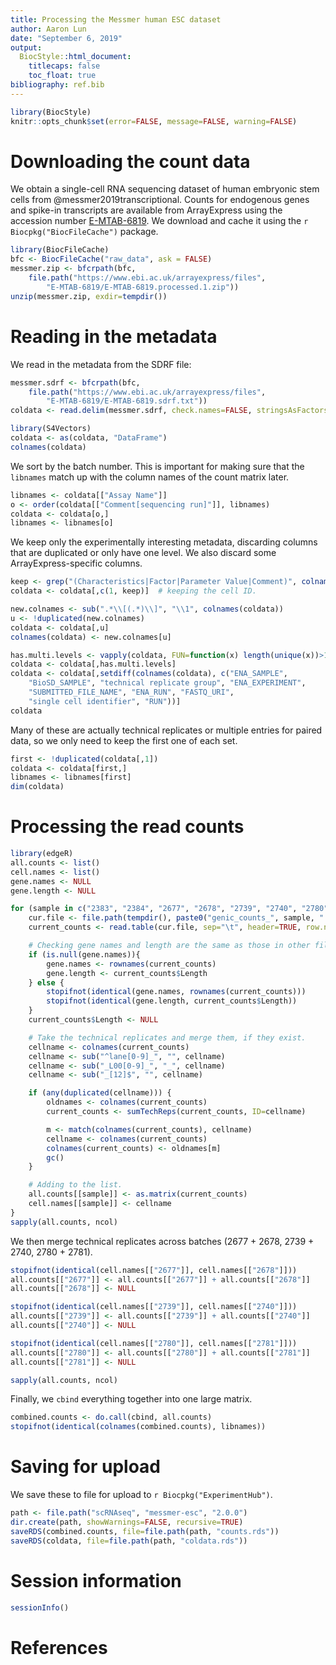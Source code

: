 ```yaml
---
title: Processing the Messmer human ESC dataset
author: Aaron Lun
date: "September 6, 2019"
output:
  BiocStyle::html_document:
    titlecaps: false
    toc_float: true
bibliography: ref.bib
---
```



```r
library(BiocStyle)
knitr::opts_chunk$set(error=FALSE, message=FALSE, warning=FALSE)
```

# Downloading the count data

We obtain a single-cell RNA sequencing dataset of human embryonic stem cells from @messmer2019transcriptional.
Counts for endogenous genes and spike-in transcripts are available from ArrayExpress
using the accession number [E-MTAB-6819](https://www.ebi.ac.uk/arrayexpress/experiments/E-MTAB-6819/).
We download and cache it using the `r Biocpkg("BiocFileCache")` package.

```r
library(BiocFileCache)
bfc <- BiocFileCache("raw_data", ask = FALSE)
messmer.zip <- bfcrpath(bfc, 
    file.path("https://www.ebi.ac.uk/arrayexpress/files",
        "E-MTAB-6819/E-MTAB-6819.processed.1.zip"))
unzip(messmer.zip, exdir=tempdir())
```

# Reading in the metadata

We read in the metadata from the SDRF file:

```r
messmer.sdrf <- bfcrpath(bfc, 
    file.path("https://www.ebi.ac.uk/arrayexpress/files",
        "E-MTAB-6819/E-MTAB-6819.sdrf.txt"))
coldata <- read.delim(messmer.sdrf, check.names=FALSE, stringsAsFactors=FALSE)

library(S4Vectors)
coldata <- as(coldata, "DataFrame")
colnames(coldata)
```

We sort by the batch number.
This is important for making sure that the `libnames` match up with the column names of the count matrix later.

```r
libnames <- coldata[["Assay Name"]]
o <- order(coldata[["Comment[sequencing run]"]], libnames)
coldata <- coldata[o,]
libnames <- libnames[o]
```

We keep only the experimentally interesting metadata, discarding columns that are duplicated or only have one level.
We also discard some ArrayExpress-specific columns.

```r
keep <- grep("(Characteristics|Factor|Parameter Value|Comment)", colnames(coldata))
coldata <- coldata[,c(1, keep)]  # keeping the cell ID.

new.colnames <- sub(".*\\[(.*)\\]", "\\1", colnames(coldata))
u <- !duplicated(new.colnames)
coldata <- coldata[,u]
colnames(coldata) <- new.colnames[u]

has.multi.levels <- vapply(coldata, FUN=function(x) length(unique(x))>1L, TRUE)
coldata <- coldata[,has.multi.levels]
coldata <- coldata[,setdiff(colnames(coldata), c("ENA_SAMPLE", 
    "BioSD_SAMPLE", "technical replicate group", "ENA_EXPERIMENT", 
    "SUBMITTED_FILE_NAME", "ENA_RUN", "FASTQ_URI",
    "single cell identifier", "RUN"))]
coldata
```

Many of these are actually technical replicates or multiple entries for paired data, 
so we only need to keep the first one of each set.

```r
first <- !duplicated(coldata[,1])
coldata <- coldata[first,]
libnames <- libnames[first]
dim(coldata)
```

# Processing the read counts

```r
library(edgeR)
all.counts <- list()
cell.names <- list()
gene.names <- NULL
gene.length <- NULL

for (sample in c("2383", "2384", "2677", "2678", "2739", "2740", "2780", "2781")) {
    cur.file <- file.path(tempdir(), paste0("genic_counts_", sample, ".tsv"))
    current_counts <- read.table(cur.file, sep="\t", header=TRUE, row.names=1)

    # Checking gene names and length are the same as those in other files.
    if (is.null(gene.names)){
        gene.names <- rownames(current_counts)
        gene.length <- current_counts$Length
    } else {
        stopifnot(identical(gene.names, rownames(current_counts)))
        stopifnot(identical(gene.length, current_counts$Length))
    }
    current_counts$Length <- NULL

    # Take the technical replicates and merge them, if they exist.
    cellname <- colnames(current_counts)
    cellname <- sub("^lane[0-9]_", "", cellname)
    cellname <- sub("_L00[0-9]_", "_", cellname)
    cellname <- sub("_[12]$", "", cellname)

    if (any(duplicated(cellname))) {
        oldnames <- colnames(current_counts)
        current_counts <- sumTechReps(current_counts, ID=cellname)

        m <- match(colnames(current_counts), cellname)
        cellname <- colnames(current_counts)
        colnames(current_counts) <- oldnames[m]
        gc()
    }

    # Adding to the list.
    all.counts[[sample]] <- as.matrix(current_counts)
    cell.names[[sample]] <- cellname
}
sapply(all.counts, ncol)
```

We then merge technical replicates across batches (2677 + 2678, 2739 + 2740, 2780 + 2781).

```r
stopifnot(identical(cell.names[["2677"]], cell.names[["2678"]]))
all.counts[["2677"]] <- all.counts[["2677"]] + all.counts[["2678"]]
all.counts[["2678"]] <- NULL

stopifnot(identical(cell.names[["2739"]], cell.names[["2740"]]))
all.counts[["2739"]] <- all.counts[["2739"]] + all.counts[["2740"]]
all.counts[["2740"]] <- NULL

stopifnot(identical(cell.names[["2780"]], cell.names[["2781"]]))
all.counts[["2780"]] <- all.counts[["2780"]] + all.counts[["2781"]]
all.counts[["2781"]] <- NULL

sapply(all.counts, ncol)
```

Finally, we `cbind`  everything together into one large matrix.

```r
combined.counts <- do.call(cbind, all.counts)
stopifnot(identical(colnames(combined.counts), libnames))
```

# Saving for upload 

We save these to file for upload to `r Biocpkg("ExperimentHub")`.

```r
path <- file.path("scRNAseq", "messmer-esc", "2.0.0")
dir.create(path, showWarnings=FALSE, recursive=TRUE)
saveRDS(combined.counts, file=file.path(path, "counts.rds"))
saveRDS(coldata, file=file.path(path, "coldata.rds"))
```

# Session information

```r
sessionInfo()
```

# References


